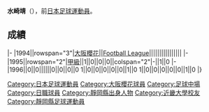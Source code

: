 {{Infobox football biography
|name=水崎靖
|image=
|fullname=水崎靖
|birth_date={{Birth date and age|1971|6|13}}
|cityofbirth=[[静岡縣|静岡縣]]
|countryofbirth=[[日本|日本]]
|position=[[中场|中场]]
|currentclub=
|years=1994-1996
|clubs=[[大阪櫻花|大阪櫻花]]
|caps(goals)=
|nationalyears=
|nationalteam=
|nationalcaps(goals)=
}}
'''水崎靖'''（{{Bd|1971年|6月13日||}}），前[[日本|日本]][[足球|足球]][[運動員|運動員]]。

==成績==
{{Football player club statistics 1|YYN}}
{{Football player club statistics 2|JPN|YYN}}
|-
|1994||rowspan="3"|[[大阪櫻花|大阪櫻花]]||[[Japan_Football_League|Football League]]||||||||||||||||
|-
|1995||rowspan="2"|[[日本職業足球甲級聯賽|甲級]]||1||0||0||0||colspan="2"|-||1||0
|-
|1996||0||0||||||0||0||0||0
{{Football player club statistics 3|1|JPN}}1||0||0||0||0||0||1||0
{{Football player club statistics 5}}1||0||0||0||0||0||1||0
|}

{{Japan-sport-bio-stub}}
{{Soccer-player-stub}}

[[Category:日本足球運動員|Category:日本足球運動員]]
[[Category:大阪櫻花球員|Category:大阪櫻花球員]]
[[Category:足球中場|Category:足球中場]]
[[Category:日職球員|Category:日職球員]]
[[Category:靜岡縣出身人物|Category:靜岡縣出身人物]]
[[Category:近畿大學校友|Category:近畿大學校友]]
[[Category:靜岡縣足球運動員|Category:靜岡縣足球運動員]]